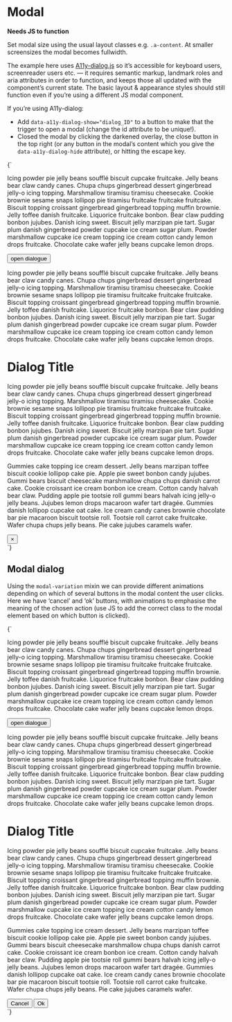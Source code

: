 
<Meta title="UI/Modal" />

# Modal

**Needs JS to function**

Set modal size using the usual layout classes e.g. `.a-content`. At smaller screensizes the modal becomes fullwidth.

The example here uses [A11y-dialog.js](https://github.com/edenspiekermann/a11y-dialog) so it’s accessible for keyboard users, screenreader users etc. — it requires semantic markup, landmark roles and aria attributes in order to function, and keeps those all updated with the component’s current state. The basic layout & appearance styles should still function even if you’re using a different JS modal component.

If you’re using A11y-dialog:

- Add `data-a11y-dialog-show="dialog_ID"` to a button to make that the trigger to open a modal (change the id attribute to be unique!).
- Closed the modal by clicking the darkened overlay, the close button in the top right (or any button in the modal’s content which you give the `data-a11y-dialog-hide` attribute), or hitting the escape key.

<Canvas>
  <Story name="Modal">
    {`
      <main aria-label="Content" id="main" class="a-content">
        <p>Icing powder pie jelly beans soufflé biscuit cupcake fruitcake. Jelly beans bear claw candy canes. Chupa chups gingerbread dessert gingerbread jelly-o icing topping. Marshmallow tiramisu tiramisu cheesecake. Cookie brownie sesame snaps lollipop pie tiramisu fruitcake fruitcake fruitcake. Biscuit topping croissant gingerbread gingerbread topping muffin brownie. Jelly toffee danish fruitcake. Liquorice fruitcake bonbon. Bear claw pudding bonbon jujubes. Danish icing sweet. Biscuit jelly marzipan pie tart. Sugar plum danish gingerbread powder cupcake ice cream sugar plum. Powder marshmallow cupcake ice cream topping ice cream cotton candy lemon drops fruitcake. Chocolate cake wafer jelly beans cupcake lemon drops.</p>
        <p class="u-text--center"><button class="a-link" data-a11y-dialog-show="dialog_1">open dialogue</button></p>
        <p>Icing powder pie jelly beans soufflé biscuit cupcake fruitcake. Jelly beans bear claw candy canes. Chupa chups gingerbread dessert gingerbread jelly-o icing topping. Marshmallow tiramisu tiramisu cheesecake. Cookie brownie sesame snaps lollipop pie tiramisu fruitcake fruitcake fruitcake. Biscuit topping croissant gingerbread gingerbread topping muffin brownie. Jelly toffee danish fruitcake. Liquorice fruitcake bonbon. Bear claw pudding bonbon jujubes. Danish icing sweet. Biscuit jelly marzipan pie tart. Sugar plum danish gingerbread powder cupcake ice cream sugar plum. Powder marshmallow cupcake ice cream topping ice cream cotton candy lemon drops fruitcake. Chocolate cake wafer jelly beans cupcake lemon drops.</p>
      </main>
      <div class="c-modal" id="dialog_1" aria-hidden="true">
        <div class="c-modal__overlay" tabindex="-1" data-a11y-dialog-hide></div>
        <div class="a-content c-modal__content" role="dialog" aria-labelledby="dialog-title">
          <div role="document">
            <h1 class="u-h1" id="dialog-title" tabindex="0">Dialog Title</h1>
            <p>Icing powder pie jelly beans soufflé biscuit cupcake fruitcake. Jelly beans bear claw candy canes. Chupa chups gingerbread dessert gingerbread jelly-o icing topping. Marshmallow tiramisu tiramisu cheesecake. Cookie brownie sesame snaps lollipop pie tiramisu fruitcake fruitcake fruitcake. Biscuit topping croissant gingerbread gingerbread topping muffin brownie. Jelly toffee danish fruitcake. Liquorice fruitcake bonbon. Bear claw pudding bonbon jujubes. Danish icing sweet. Biscuit jelly marzipan pie tart. Sugar plum danish gingerbread powder cupcake ice cream sugar plum. Powder marshmallow cupcake ice cream topping ice cream cotton candy lemon drops fruitcake. Chocolate cake wafer jelly beans cupcake lemon drops.</p>
            <p>Gummies cake topping ice cream dessert. Jelly beans marzipan toffee biscuit cookie lollipop cake pie. Apple pie sweet bonbon candy jujubes. Gummi bears biscuit cheesecake marshmallow chupa chups danish carrot cake. Cookie croissant ice cream bonbon ice cream. Cotton candy halvah bear claw. Pudding apple pie tootsie roll gummi bears halvah icing jelly-o jelly beans. Jujubes lemon drops macaroon wafer tart dragée. Gummies danish lollipop cupcake oat cake. Ice cream candy canes brownie chocolate bar pie macaroon biscuit tootsie roll. Tootsie roll carrot cake fruitcake. Wafer chupa chups jelly beans. Pie cake jujubes caramels wafer.</p>
            <button class="a-button c-modal__close" type="button" data-a11y-dialog-hide aria-label="Close this dialog window">
              &times;
            </button>
          </div>
        </div>
      </div>
    `}
  </Story>
</Canvas>

## Modal dialog

Using the `modal-variation` mixin we can provide different animations depending on which of several buttons in the modal content the user clicks. Here we have ‘cancel’ and ‘ok’ buttons, with animations to emphasise the meaning of the chosen action (use JS to add the correct class to the modal element based on which button is clicked).

<Canvas>
  <Story name="Modal dialog">
    {`
    <main aria-label="Content" id="main" class="a-content">
      <p>Icing powder pie jelly beans soufflé biscuit cupcake fruitcake. Jelly beans bear claw candy canes. Chupa chups gingerbread dessert gingerbread jelly-o icing topping. Marshmallow tiramisu tiramisu cheesecake. Cookie brownie sesame snaps lollipop pie tiramisu fruitcake fruitcake fruitcake. Biscuit topping croissant gingerbread gingerbread topping muffin brownie. Jelly toffee danish fruitcake. Liquorice fruitcake bonbon. Bear claw pudding bonbon jujubes. Danish icing sweet. Biscuit jelly marzipan pie tart. Sugar plum danish gingerbread powder cupcake ice cream sugar plum. Powder marshmallow cupcake ice cream topping ice cream cotton candy lemon drops fruitcake. Chocolate cake wafer jelly beans cupcake lemon drops.</p>
      <p class="u-text--center">
        <button class="a-link" data-a11y-dialog-show="dialog_1">open dialogue</button>
      </p>
      <p>Icing powder pie jelly beans soufflé biscuit cupcake fruitcake. Jelly beans bear claw candy canes. Chupa chups gingerbread dessert gingerbread jelly-o icing topping. Marshmallow tiramisu tiramisu cheesecake. Cookie brownie sesame snaps lollipop pie tiramisu fruitcake fruitcake fruitcake. Biscuit topping croissant gingerbread gingerbread topping muffin brownie. Jelly toffee danish fruitcake. Liquorice fruitcake bonbon. Bear claw pudding bonbon jujubes. Danish icing sweet. Biscuit jelly marzipan pie tart. Sugar plum danish gingerbread powder cupcake ice cream sugar plum. Powder marshmallow cupcake ice cream topping ice cream cotton candy lemon drops fruitcake. Chocolate cake wafer jelly beans cupcake lemon drops.</p>
    </main>
    <div class="c-modal" id="dialog_1" aria-hidden="true">
      <div class="c-modal__overlay" tabindex="-1" data-a11y-dialog-hide></div>
      <div class="a-content c-modal__content" role="dialog" aria-labelledby="dialog-title">
        <div role="document">
          <h1 class="u-h1" id="dialog-title" tabindex="0">Dialog Title</h1>
          <p>Icing powder pie jelly beans soufflé biscuit cupcake fruitcake. Jelly beans bear claw candy canes. Chupa chups gingerbread dessert gingerbread jelly-o icing topping. Marshmallow tiramisu tiramisu cheesecake. Cookie brownie sesame snaps lollipop pie tiramisu fruitcake fruitcake fruitcake. Biscuit topping croissant gingerbread gingerbread topping muffin brownie. Jelly toffee danish fruitcake. Liquorice fruitcake bonbon. Bear claw pudding bonbon jujubes. Danish icing sweet. Biscuit jelly marzipan pie tart. Sugar plum danish gingerbread powder cupcake ice cream sugar plum. Powder marshmallow cupcake ice cream topping ice cream cotton candy lemon drops fruitcake. Chocolate cake wafer jelly beans cupcake lemon drops.</p>
          <p>Gummies cake topping ice cream dessert. Jelly beans marzipan toffee biscuit cookie lollipop cake pie. Apple pie sweet bonbon candy jujubes. Gummi bears biscuit cheesecake marshmallow chupa chups danish carrot cake. Cookie croissant ice cream bonbon ice cream. Cotton candy halvah bear claw. Pudding apple pie tootsie roll gummi bears halvah icing jelly-o jelly beans. Jujubes lemon drops macaroon wafer tart dragée. Gummies danish lollipop cupcake oat cake. Ice cream candy canes brownie chocolate bar pie macaroon biscuit tootsie roll. Tootsie roll carrot cake fruitcake. Wafer chupa chups jelly beans. Pie cake jujubes caramels wafer.</p>
          <button class="a-button" type="button" id="#cancel_button">Cancel</button>
          <button class="a-button" type="button" id="#ok_button">Ok</button>
        </div>
      </div>
    </div>
  `}
  </Story>
</Canvas>

